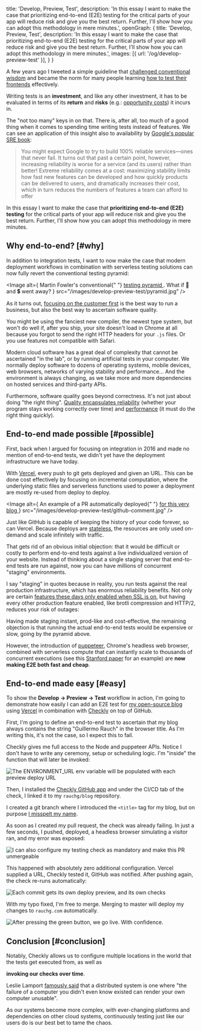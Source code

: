   title: 'Develop, Preview, Test',
  description: 'In this essay I want to make the case that prioritizing end-to-end (E2E) testing for the critical parts of your app will reduce risk and give you the best return. Further, I\'ll show how you can adopt this methodology in mere minutes.',
  openGraph: {
    title: 'Develop, Preview, Test',
    description: 'In this essay I want to make the case that prioritizing end-to-end (E2E) testing for the critical parts of your app will reduce risk and give you the best return. Further, I\'ll show how you can adopt this methodology in mere minutes.',
    images: [{ url: '/og/develop-preview-test' }],
  }
}

A few years ago I tweeted a simple guideline that
[challenged conventional wisdom](https://twitter.com/swyx/status/1261202288476971008)
and became the norm for many people learning
[how to test their frontends](https://kentcdodds.com/blog/write-tests)
effectively.

Writing tests is an **investment**, and like any other investment,
it has to be evaluated in terms of its **return** and **risks** (e.g.:
[opportunity costs](https://en.wikipedia.org/wiki/Opportunity_cost)) it incurs in.

The "not too many" keys in on that. There is, after all, too much of a
good thing when it comes to spending time writing tests instead of
features. We can see an application of this insight also to availability
by [Google's popular SRE book](https://landing.google.com/sre/sre-book/chapters/embracing-risk/):

> You might expect Google to try to build 100% reliable services—ones that
> never fail. It turns out that past a certain point, however, increasing
> reliability is worse for a service (and its users) rather than better!
> Extreme reliability comes at a cost: maximizing stability limits how fast
> new features can be developed and how quickly products can be delivered to
> users, and dramatically increases their cost, which in turn reduces the
> numbers of features a team can afford to offer

In this essay I want to make the case that
**prioritizing end-to-end (E2E) testing** for the critical parts of
your app will reduce risk and give you the best return. Further, I'll show
how you can adopt this methodology in mere minutes.

## Why end-to-end? [#why]

In addition to integration tests, I want to now make the case that modern
deployment workflows in combination with serverless testing solutions can
now fully revert the conventional testing pyramid:

<Image alt={
  <span>
    Martin Fowler's conventional{" "}
    <a
      href="https://martinfowler.com/articles/practical-test-pyramid.html#TheTestPyramid"
      target="_blank"
    >
      testing pyramid
    </a>
    . What if 🐢 and 💲 went away?
  </span>
} src="/images/develop-preview-test/pyramid.jpg" />

As it turns out,
[focusing on the customer first](https://blog.aboutamazon.com/company-news/2016-letter-to-shareholders)
is the best way to run a business, but also the best way to ascertain
software quality.

You might be using the fanciest new compiler, the newest type system, but
won't do well if, after you ship, your site doesn't load in Chrome at all
because you forgot to send the right HTTP headers for your `.js` files.
Or you use features not compatible with Safari.

Modern cloud software has a great deal of complexity that cannot be
ascertained "in the lab", or by running artificial tests in your computer.
We normally deploy software to dozens of operating systems, mobile
devices, web browsers, networks of varying stability and performance… And
the environment is always changing, as we take more and more dependencies
on hosted services and third-party APIs.

Furthermore, software quality goes beyond correctness. It's not just about
doing "the right thing".
[Quality encapsulates reliability](https://twitter.com/garybernhardt/status/1007699924866093056)
(whether your program stays working correctly over time) and
[performance](https://craigmod.com/essays/fast_software/)
(it must do the right thing quickly).

## End-to-end made possible [#possible]

First, back when I argued for focusing on integration in 2016 and made no
mention of end-to-end tests, we didn't yet have the deployment
infrastructure we have today.

With [Vercel](https://vercel.com/),
every push to git gets deployed and given an URL. This can be done cost
effectively by focusing on incremental computation, where the underlying
static files and serverless functions used to power a deployment are
mostly re-used from deploy to deploy.

<Image alt={
  <span>
    An example of a PR automatically deployed{" "}
    <a
      target="_blank"
      href="https://github.com/rauchg/blog/pull/35#issuecomment-570270061"
    >
      for this very blog
    </a>
  </span>
} src="/images/develop-preview-test/github-comment.jpg" />

Just like GitHub is capable of keeping the history of your code forever,
so can Vercel. Because deploys are
[stateless](/2020/2019-in-review#static-is-the-new-dynamic),
the resources are only used on-demand and scale infinitely with traffic.

That gets rid of an obvious initial objection: that it would be difficult
or costly to perform end-to-end tests against a live individualized
version of your website. Instead of thinking about a single staging server
that end-to-end tests are run against, now you can have millions of
concurrent "staging" environments.

I say "staging" in quotes because in reality, you run tests against the
real production infrastructure, which has enormous reliability benefits.
Not only are certain
[features these days only enabled when SSL is on](https://developer.mozilla.org/en-US/docs/Web/Security/Secure_Contexts/features_restricted_to_secure_contexts),
but having every other production feature enabled, like brotli
compression and HTTP/2, reduces your risk of outages:

<Tweet
  id="921185541487341568"
  caption="The risks of environment differences, as explained by Kubernetes' creator"
/>

Having made staging instant, prod-like and cost-effective, the remaining
objection is that running the actual end-to-end tests would be expensive
or slow, going by the pyramid above.

However, the introduction of
[puppeteer](https://github.com/puppeteer/puppeteer),
Chrome's headless web browser, combined with serverless compute that can
instantly scale to thousands of concurrent executions (see this
[Stanford paper](https://stanford.edu/~sadjad/gg-paper.pdf)
for an example) are <b>now making E2E both fast and cheap</b>.

## End-to-end made easy [#easy]

To show the **Develop -> Preview -> Test** workflow in action, I'm
going to demonstrate how easily I can add an E2E test for
[my open-source blog](https://github.com/rauchg/blog)
using [Vercel](https://vercel.com) in combination with
[Checkly](https://www.checklyhq.com)
on top of GitHub.

First, I'm going to define an end-to-end test to ascertain that my blog
always contains the string "Guillermo Rauch" in the browser title. As I'm
writing this, it's not the case, so I expect this to fail.

Checkly gives me full access to the Node and puppeteer APIs. Notice I
don't have to write any ceremony, setup or scheduling logic. I'm "inside"
the function that will later be invoked:

<Image alt="The ENVIRONMENT_URL env variable will be populated with each preview deploy URL" src="/images/develop-preview-test/checkly.jpg" />

Then, I installed the
[Checkly GitHub app](https://www.checklyhq.com/docs/cicd/github/#setting-up-your-github-integration)
and under the CI/CD tab of the check, I linked it to my
`rauchg/blog` repository.

I created a git branch where I introduced the `<title>`
tag for my blog, but on purpose
[I misspelt my name](https://github.com/rauchg/blog/pull/53/commits/b5c30eaef41944f36cf14e7d7f8be9be9953709f).

As soon as I created my pull request, the check was already failing. In
just a few seconds, I pushed, deployed, a headless browser simulating a
visitor ran, and my error was exposed:

<Image alt="I can also configure my testing check as mandatory and make this PR unmergeable" src="/images/develop-preview-test/failing-check.jpg" />

This happened with absolutely zero additional configuration. Vercel
supplied a URL, Checkly tested it, GitHub was notified. After pushing
again, the check re-runs automatically:

<Image alt="Each commit gets its own deploy preview, and its own checks" src="/images/develop-preview-test/commits.jpg" />

With my typo fixed, I'm free to merge. Merging to master will deploy my
changes to `rauchg.com` automatically.

<Image alt="After pressing the green button, we go live. With confidence." src="/images/develop-preview-test/github-green.jpg" />

## Conclusion [#conclusion]

Notably, Checkly allows us to configure multiple locations in the world
that the tests get executed from, as well as

<b>invoking our checks over time</b>.

Leslie Lamport
[famously said](https://lamport.azurewebsites.net/pubs/distributed-system.txt)
that a distributed system is one where "the failure of a computer you
didn't even know existed can render your own computer unusable".

As our systems become more complex, with ever-changing platforms and
dependencies on other cloud systems, continuously testing just like our
users do is our best bet to tame the chaos.
